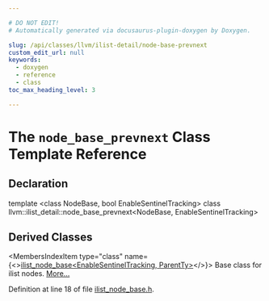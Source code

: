 ```yaml
---

# DO NOT EDIT!
# Automatically generated via docusaurus-plugin-doxygen by Doxygen.

slug: /api/classes/llvm/ilist-detail/node-base-prevnext
custom_edit_url: null
keywords:
  - doxygen
  - reference
  - class
toc_max_heading_level: 3

---
```





# The `node_base_prevnext` Class Template Reference

<DoxygenPage pluginConfig={pluginConfig}>



## Declaration

<CodeBlock>template &lt;class NodeBase, bool EnableSentinelTracking&gt;
class llvm::ilist_detail::node_base_prevnext&lt;NodeBase, EnableSentinelTracking&gt;</CodeBlock>

## Derived Classes

<MembersIndex>

<MembersIndexItem
  type="class"
  name={<><a href="/docs/api/classes/llvm/ilist-node-base">ilist&#95;node&#95;base&lt;EnableSentinelTracking, ParentTy&gt;</a></>}>
Base class for ilist nodes. <a href="/docs/api/classes/llvm/ilist-node-base/#details">More...</a>
</MembersIndexItem>

</MembersIndex>


Definition at line 18 of file <a href="/docs/api/files/include/include/llvm/include/llvm/adt/ilist-node-base-h">ilist&#95;node&#95;base.h</a>.

</DoxygenPage>

